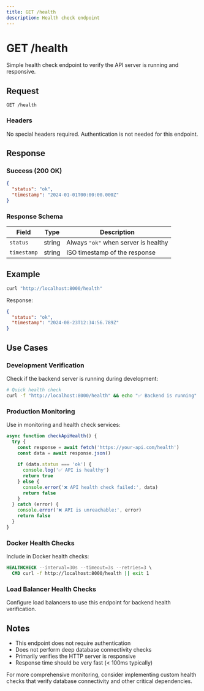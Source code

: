 ```yaml
---
title: GET /health
description: Health check endpoint
---
```


# GET /health

Simple health check endpoint to verify the API server is running and responsive.

## Request

```
GET /health
```

### Headers

No special headers required. Authentication is not needed for this endpoint.

## Response

### Success (200 OK)

```json
{
  "status": "ok",
  "timestamp": "2024-01-01T00:00:00.000Z"
}
```

### Response Schema

| Field | Type | Description |
|-------|------|-------------|
| `status` | string | Always `"ok"` when server is healthy |
| `timestamp` | string | ISO timestamp of the response |

## Example

```bash
curl "http://localhost:8000/health"
```

Response:
```json
{
  "status": "ok", 
  "timestamp": "2024-08-23T12:34:56.789Z"
}
```

## Use Cases

### Development Verification

Check if the backend server is running during development:

```bash
# Quick health check
curl -f "http://localhost:8000/health" && echo "✅ Backend is running"
```

### Production Monitoring

Use in monitoring and health check services:

```javascript path=null start=null
async function checkApiHealth() {
  try {
    const response = await fetch('https://your-api.com/health')
    const data = await response.json()
    
    if (data.status === 'ok') {
      console.log('✅ API is healthy')
      return true
    } else {
      console.error('❌ API health check failed:', data)
      return false
    }
  } catch (error) {
    console.error('❌ API is unreachable:', error)
    return false
  }
}
```

### Docker Health Checks

Include in Docker health checks:

```dockerfile
HEALTHCHECK --interval=30s --timeout=3s --retries=3 \
  CMD curl -f http://localhost:8000/health || exit 1
```

### Load Balancer Health Checks

Configure load balancers to use this endpoint for backend health verification.

## Notes

- This endpoint does not require authentication
- Does not perform deep database connectivity checks
- Primarily verifies the HTTP server is responsive
- Response time should be very fast (< 100ms typically)

For more comprehensive monitoring, consider implementing custom health checks that verify database connectivity and other critical dependencies.
